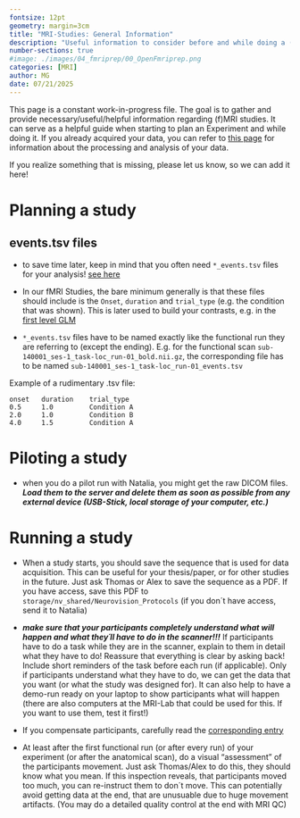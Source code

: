 ```yaml
---
fontsize: 12pt
geometry: margin=3cm
title: "MRI-Studies: General Information"
description: "Useful information to consider before and while doing a (f)MRI Study"
number-sections: true
#image: ./images/04_fmriprep/00_OpenFmriprep.png
categories: [MRI]
author: MG
date: 07/21/2025
---
```


This page is a constant work-in-progress file. The goal is to gather and provide necessary/useful/helpful information regarding (f)MRI studies. It can serve as a helpful guide when starting to plan an Experiment and while doing it. If you already acquired your data, you can refer to [this page](../../dicom_to_glm/Overview_fromDICOMtoGLM.qmd) for information about the processing and analysis of your data.

If you realize something that is missing, please let us know, so we can add it here!

# Planning a study

## events.tsv files

-   to save time later, keep in mind that you often need `*_events.tsv` files for your analysis! [see here](https://bids-specification.readthedocs.io/en/stable/modality-specific-files/task-events.html)

-   In our fMRI Studies, the bare minimum generally is that these files should include is the `Onset`, `duration` and `trial_type` (e.g. the condition that was shown). This is later used to build your contrasts, e.g. in the [first level GLM](../../dicom_to_glm/first_level_glm_nilearn.qmd)

-   `*_events.tsv` files have to be named exactly like the functional run they are referring to (except the ending). E.g. for the functional scan `sub-140001_ses-1_task-loc_run-01_bold.nii.gz`, the corresponding file has to be named `sub-140001_ses-1_task-loc_run-01_events.tsv`

Example of a rudimentary .tsv file:

```         
onset   duration    trial_type
0.5     1.0         Condition A
2.0     1.0         Condition B
4.0     1.5         Condition A
```

# Piloting a study

- when you do a pilot run with Natalia, you might get the raw DICOM files. ***Load them to the server and delete them as soon as possible from any external device (USB-Stick, local storage of your computer, etc.)***


# Running a study

-   When a study starts, you should save the sequence that is used for data acquisition. This can be useful for your thesis/paper, or for other studies in the future. Just ask Thomas or Alex to save the sequence as a PDF. If you have access, save this PDF to `storage/nv_shared/Neurovision_Protocols` (if you don´t have access, send it to Natalia)

-   ***make sure that your participants completely understand what will happen and what they´ll have to do in the scanner!!!*** If participants have to do a task while they are in the scanner, explain to them in detail what they have to do! Reassure that everything is clear by asking back! Include short reminders of the task before each run (if applicable). Only if participants understand what they have to do, we can get the data that you want (or what the study was designed for). It can also help to have a demo-run ready on your laptop to show participants what will happen (there are also computers at the MRI-Lab that could be used for this. If you want to use them, test it first!)

-   If you compensate participants, carefully read the [corresponding entry](../../people/compensation/compensation.qmd)

-   At least after the first functional run (or after every run) of your experiment (or after the anatomical scan), do a visual "assessment" of the participants movement. Just ask Thomas/Alex to do this, they should know what you mean. If this inspection reveals, that participants moved too much, you can re-instruct them to don´t move. This can potentially avoid getting data at the end, that are unusuable due to huge movement artifacts. (You may do a detailed quality control at the end with MRI QC)